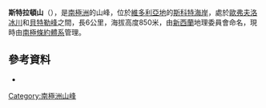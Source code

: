 {{coord|77|47|S|163|18|E|display=title}}

'''斯特拉頓山'''（{{lang-en|Stratton Hills}}），是[[南極洲|南極洲]]的山峰，位於[[維多利亞地|維多利亞地]]的[[斯科特海岸|斯科特海岸]]，處於[[歐弗夫洛冰川|歐弗夫洛冰川]]和[[貝特勒峰|貝特勒峰]]之間，長6公里，海拔高度850米，由[[新西蘭|新西蘭]]地理委員會命名，現時由[[南極條約體系|南極條約體系]]管理。

==參考資料==
*{{usgs-gazetteer}}

{{DEFAULTSORT:Stratton Hills}}
[[Category:南極洲山峰|Category:南極洲山峰]]


{{ScottCoast-geo-stub}}